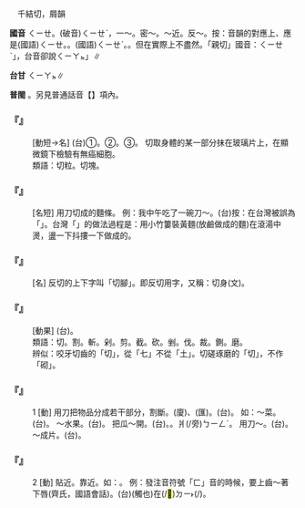 
=={{ruby|切|ㄑㄧㄝ}}==

　千結切，屑韻

'''國音''' <rt>ㄑㄧㄝ</rt>。(破音)<rt>ㄑㄧㄝˋ</rt>，一～。密～。～近。反～。按：音韻的對應上、應是(國語)<rt>ㄑㄧㄝ</rt>。{{ruby|(台)|ㄑㄧㄚㆵ}}。(國語)<rt>ㄑㄧㄝˋ</rt>。{{ruby|(台)|ㄘㆤ˪}}。但在實際上不盡然。「親切」國音：{{ruby|「|ㄑㄧㄣ}}<rt>ㄑㄧㄝˋ</rt>」，台音卻說{{ruby|「|ㄑㄧㄣ}}<rt>ㄑㄧㄚㆵ</rt>」∥

'''台甘''' <rt>ㄑㄧㄚㆵ</rt>{{ruby|。|ㄘㆤ˪}}∥

'''普閩''' {{ruby|(文)|ㄑㄧㄚㆵ}}。另見普通話音【{{ruby|切|ㄑㄧㄝˋ}}】項內。

    

==='''『{{ruby|切|ㄑㄧㄝ}}{{ruby|片|ㄆㄧㄢˋ}}』'''===
: [動短→名] (台)①{{ruby|切|ㄑㄧㄚㆵ}}{{ruby|做|ㄗㄨㆤ˪}}{{ruby|/|ㄗㄜ˪}}{{ruby|一|ㄐㄧㆵ ͘}}{{ruby|片|ㄆㆪ˪}}{{ruby|一|ㄐㄧㆵ ͘}}{{ruby|片|ㄆㆪ˪}}。②{{ruby|切|ㄑㄧㄚㆵ}}{{ruby|好|ㄏㄜˋ}}{{ruby|丌|ㆤ}}{{ruby|一|ㄐㄧㆵ ͘}}{{ruby|片|ㄆㆪ˪}}{{ruby|一|ㄐㄧㆵ ͘}}{{ruby|片|ㄆㆪ˪}}。③{{ruby|醫|ㄧ}}{{ruby|學|ㄏㄚㆶ ͘}}{{ruby|用|ㄧㆲ˫}}{{ruby|語|ㆣㄨˋ}}{{ruby|/|ㆣㄧˋ}}。 切取身體的某一部分抹在玻璃片上，在顯微鏡下檢驗有無癌細胞。
:類語：切粒。切塊。
:
    

==='''『{{ruby|切|ㄑㄧㄝ}}{{ruby|麵|ㄇㄧㄢˋ}}』'''===
: [名短] 用刀切成的麵條。 例：我中午吃了一碗刀～。(台)按：在台灣被誤為「{{ruby|<mark>&#xf8e63;</mark>|ㄑㄧㆤㆶ ͘}}{{ruby|仔|ㄚ}}{{ruby|麵|ㄇㄧ˫}}」。台灣「{{ruby|<mark>&#xf8e63;</mark>|ㄑㄧㆤㆶ ͘}}{{ruby|仔|ㄚ}}{{ruby|麵|ㄇㄧ˫}}」的做法過程是：用小竹簍裝黃麵(放鹼做成的麵)在滾湯中燙，盪一下抖摟一下做成的。
    

==='''『{{ruby|切|ㄑㄧㄝ}}{{ruby|腳|ㄐㄧㄠˇ}}』'''===
: [名] 反切的上下字叫「切腳」。即反切用字，又稱：切身(文)。
    

==='''『{{ruby|切|ㄑㄧㄝ}}{{ruby|碎|ㄙㄨㄟˋ}}』'''===
: [動果] (台){{ruby|切|ㄑㄧㄚㆵ}}{{ruby|幼|ㄧㄨ˪}}{{ruby|幼|ㄧㄨ˪}}。
:類語：切。割。斬。剁。剪。截。砍。剉。伐。裁。鍘。磨。
:
:辨似：咬牙切齒的「切」，從「七」不從「土」。切磋琢磨的「切」，不作「砌」。
:
    

==='''『{{ruby|切|ㄑㄧㄝ}}』'''===
:1  [動] 用刀把物品分成若干部分，割斷。(廈){{ruby|截|ㄗㄨㆤㆷ ͘}}、{{ruby|撇|ㄆㄨㄚ˪}}(匯)。(台){{ruby|切|ㄑㄧㄚㆵ}}。 如：～菜。(台){{ruby|切|ㄑㄧㄚㆵ}}{{ruby|菜|ㄘㄞ˪}}。 ～水果。(台){{ruby|切|ㄑㄧㄚㆵ}}{{ruby|水|ㄗㄨㄧˋ}}{{ruby|果|ㄍㄜˋ}}。 把瓜～開。(台){{ruby|瓜|ㄍㄨㆤ}}{{ruby|仔|ㄚ}}{{ruby|共|ㄍㄚ˫}}{{ruby|切|ㄑㄧㄚㆵ}}{{ruby|開|ㄎㄨㄧ}}{{ruby|→|·ㄎㄨㄧ}}。。{{ruby|剖|ㄆㄨㄚ˪}}{{ruby|做|ㄗㄨㆤ˪}}{{ruby|/|ㄗㄜ˪}}{{ruby|兩|ㄋㆭ˫}}爿(/旁)<rt>ㄅㄧㄥˊ</rt>。 用刀～。(台){{ruby|用|ㄧㄥ˫}}{{ruby|/|ㄧㆲ˫}}{{ruby|刀|ㄉㄜ}}{{ruby|仔|ㄚ}}{{ruby|切|ㄑㄧㄚㆵ}}。 ～成片。(台){{ruby|切|ㄑㄧㄚㆵ}}{{ruby|做|ㄗㄜ˪}}{{ruby|/|ㄗㄨㆤ˪}}{{ruby|一|ㄐㄧㆵ ͘}}{{ruby|片|ㄆㆪ˪}}{{ruby|一|ㄐㄧㆵ ͘}}{{ruby|片|ㄆㆪ˪}}。
    

==='''『{{ruby|切|ㄑㄧㄝ}}』'''===
:2  [動] 貼近。靠近。如：{{ruby|～|ㄑㄧㄝ}}。 例：發注音符號「ㄈ」音的時候，要上齒～著下唇(齊氏，國語會話)。(台){{ruby|頂|ㄉㄧㄥˋ}}{{ruby|齒|ㄎㄧˋ}}{{ruby|著|ㄉㄧㄜㆷ ͘}}{{ruby|愛|ㄞ˪}}{{ruby|<mark>&#xf9552;</mark>|ㄉㄠㆷ}}(觸也)在(/<mark>&#xf9853;</mark>)<rt>ㄉㄧ˫</rt>{{ruby|下|ㆤ˫}}{{ruby|唇|ㄉㄨㄣˊ}}(/{{ruby|或|ㄧㄚㆷ ͘}}{{ruby|含|ㄍㆰˊ}}{{ruby|唇|ㄉㄨㄣˊ}})。
    
